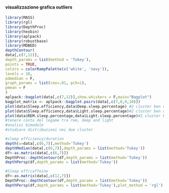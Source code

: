 
#### visualizzazione grafica outliers

```{r}
library(MASS)
library(rgl)
library(DepthProc)
library(hexbin)
library(aplpack)
library(robustbase)
library(MDBED)
depthContour(
data[,c(7,12)],
depth_params = list(method = 'Tukey'),
points = TRUE,
colors = colorRampPalette(c('white', 'navy')),
levels = 10,
pdmedian = F,
graph_params = list(cex=.01, pch=1),
pmean = F
)
aplpack::bagplot(data[,c(7,12)],show.whiskers = F,main="Bagplot")
bagplot_matrix <- aplpack::bagplot.pairs(data[,c(7,8,9,10)])
plot(data$Sleep.efficiency,data$Deep.sleep.percentage) #2 cluster ben definiti
plot(data$Sleep.efficiency,data$Light.sleep.percentage)#2 cluster ben definiti
plot(data$REM.sleep.percentage,data$Light.sleep.percentage)#2 cluster ben definiti 
#tenere conto del legame tra rem, deep and light
#analisi bimodale
#studiare distribuzioni nei due cluster

#sleep efficiency/duration
depth(u=data[,c(6,7)],method='Tukey')
depthMedian(data[,c(6,7)],depth_params = list(method='Tukey'))
df<-as.matrix(data[,c(6,7)])
DepthProc::depthContour(df,depth_params = list(method='Tukey'))
depthPersp(df,depth_params = list(method='Tukey'))

#Sleep eff/caffeine
df<-as.matrix(data[,c(12,7)])
DepthProc::depthContour(df,depth_params = list(method='Tukey'))
depthPersp(df,depth_params = list(method='Tukey'),plot_method = 'rgl')
```

